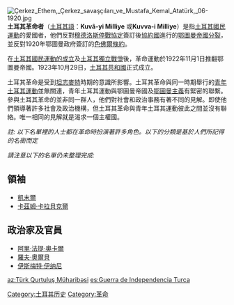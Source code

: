 {{unreferenced|time=2009-8-9}}
[[File:Çerkez_Ethem,_Çerkez_savaşçıları_ve_Mustafa_Kemal_Atatürk,_06-1920.jpg|thumb]]
'''土耳其革命者'''（[[土耳其語|土耳其語]]：'''Kuvâ-yi Milliye''' 或'''Kuvva-i Milliye'''）是指[[土耳其國民運動|土耳其國民運動]]的愛國者，他們反對[[穆德洛斯停戰協定|穆德洛斯停戰協定]]簽訂後[[協約國|協約國]]進行的[[奥斯曼帝国的分裂|鄂圖曼帝國分裂]]，並反對1920年鄂圖曼政府簽訂的[[色佛爾條約|色佛爾條約]]。

在[[土耳其國民運動|土耳其國民運動的成立]]及[[土耳其獨立戰爭|土耳其獨立戰爭]]後，革命運動於1922年11月1日推翻鄂圖曼帝國。1923年10月29日，[[土耳其共和國|土耳其共和國]]正式成立。

土耳其革命是受到[[坦志麥特|坦志麥特]]時期的意識所影響。土耳其革命與同一時期舉行的[[青年土耳其運動|青年土耳其運動]]並無關連，青年土耳其運動與鄂圖曼帝國及[[鄂圖曼主義|鄂圖曼主義]]有緊密的聯繫。參與土耳其革命的並非同一群人，他們對社會和政治事務有著不同的見解。即使他們領導著許多社會及政治機構，但土耳其革命與青年土耳其運動彼此之間並沒有聯絡。唯一相同的見解就是渴求一個主權國。

''註: 以下名單裡的人士都在革命時扮演著許多角色。以下的分類是基於人們所記得的名銜而定''

''請注意以下的名單仍未整理完成:''

== 領袖 ==

*[[凱末爾|凱末爾]]
*[[卡茲姆·卡拉貝克爾|卡茲姆·卡拉貝克爾]]

== 政治家及官員 ==

*[[阿里·法提·奧卡爾|阿里·法提·奧卡爾]]
*[[羅夫·奧爾貝|羅夫·奧爾貝]]
*[[伊斯梅特·伊纳尼|伊斯梅特·伊纳尼]]

{{土耳其獨立戰爭}}

[[Category:土耳其历史|Category:土耳其历史]]
[[Category:革命|Category:革命]]

[[az:Türk_Qurtuluş_Müharibəsi|az:Türk Qurtuluş Müharibəsi]]
[[es:Guerra_de_Independencia_Turca|es:Guerra de Independencia Turca]]